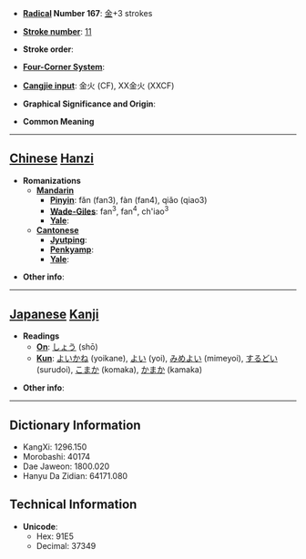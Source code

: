 * '''[[Wiktionary:Chinese radical index| Radical]] Number 167''': [[Wiktionary:Chinese radical index 金|金]]+3 strokes

* '''[[Wiktionary:Chinese total strokes index|Stroke number]]''': [[Wiktionary:Chinese total strokes index 11|11]]

* '''Stroke order''': 

* '''[[Wiktionary:Chinese four corner index|Four-Corner System]]''': 

* '''[[Wiktionary:Chinese Cangjie index|Cangjie input]]''': 金火 (CF), XX金火 (XXCF)

* '''Graphical Significance and Origin''': 

* '''Common Meaning'''

----

== [[Chinese]] [[Hanzi]] ==

* '''Romanizations'''
** '''[[Mandarin]]'''
*** '''[[Pinyin]]''': fǎn (fan3), fàn (fan4), qiǎo (qiao3)
*** '''[[Wade-Giles]]''': fan<sup>3</sup>, fan<sup>4</sup>, ch'iao<sup>3</sup>
*** '''[[Yale]]''': 
** '''[[Cantonese]]'''
*** '''[[Jyutping]]''':
*** '''[[Penkyamp]]''': 
*** '''[[Yale]]''': 

* '''Other info''': 

----

== [[Japanese]] [[Kanji]] ==

* '''Readings'''
** '''[[On]]''': [[しょう]] (shō)
** '''[[Kun]]''': [[よいかね]] (yoikane), [[よい]] (yoi), [[みめよい]] (mimeyoi), [[するどい]] (surudoi), [[こまか]] (komaka), [[かまか]] (kamaka)

* '''Other info''':  

----

== Dictionary Information ==

* KangXi: 1296.150
* Morobashi: 40174
* Dae Jaweon: 1800.020
* Hanyu Da Zidian: 64171.080

== Technical Information ==

* '''Unicode''':
** Hex: 91E5
** Decimal: 37349